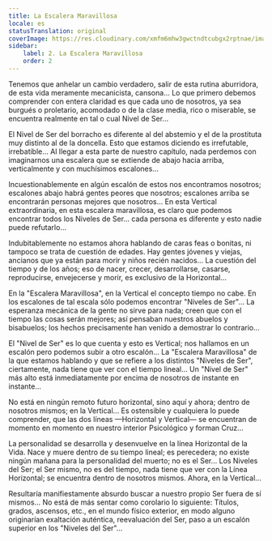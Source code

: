 ```yaml
---
title: La Escalera Maravillosa
locale: es
statusTranslation: original
coverImage: https://res.cloudinary.com/xmfm6mhw3gwctndtcubgx2rptnae/image/upload/v1740468922/small_cover_tratado_de_psicologia_revolucionaria_a4c0dca4e0.webp
sidebar:
    label: 2. La Escalera Maravillosa
    order: 2
---
```

Tenemos que anhelar un cambio verdadero, salir de esta rutina aburridora, de esta vida meramente mecanicista, cansona... Lo que primero debemos comprender con entera claridad es que cada uno de nosotros, ya sea burgués o proletario, acomodado o de la clase media, rico o miserable, se encuentra realmente en tal o cual Nivel de Ser...

El Nivel de Ser del borracho es diferente al del abstemio y el de la prostituta muy distinto al de la doncella. Esto que estamos diciendo es irrefutable, irrebatible... Al llegar a esta parte de nuestro capítulo, nada perdemos con imaginarnos una escalera que se extiende de abajo hacia arriba, verticalmente y con muchísimos escalones...

Incuestionablemente en algún escalón de estos nos encontramos nosotros; escalones abajo habrá gentes peores que nosotros; escalones arriba se encontrarán personas mejores que nosotros... En esta Vertical extraordinaria, en esta escalera maravillosa, es claro que podemos encontrar todos los Niveles de Ser... cada persona es diferente y esto nadie puede refutarlo...

Indubitablemente no estamos ahora hablando de caras feas o bonitas, ni tampoco se trata de cuestión de edades. Hay gentes jóvenes y viejas, ancianos que ya están para morir y niños recién nacidos... La cuestión del tiempo y de los años; eso de nacer, crecer, desarrollarse, casarse, reproducirse, envejecerse y morir, es exclusivo de la Horizontal...

En la "Escalera Maravillosa", en la Vertical el concepto tiempo no cabe. En los escalones de tal escala sólo podemos encontrar "Niveles de Ser"... La esperanza mecánica de la gente no sirve para nada; creen que con el tiempo las cosas serán mejores; así pensaban nuestros abuelos y bisabuelos; los hechos precisamente han venido a demostrar lo contrario...

El "Nivel de Ser" es lo que cuenta y esto es Vertical; nos hallamos en un escalón pero podemos subir a otro escalón... La "Escalera Maravillosa" de la que estamos hablando y que se refiere a los distintos "Niveles de Ser", ciertamente, nada tiene que ver con el tiempo lineal... Un "Nivel de Ser" más alto está inmediatamente por encima de nosotros de instante en instante...

No está en ningún remoto futuro horizontal, sino aquí y ahora; dentro de nosotros mismos; en la Vertical... Es ostensible y cualquiera lo puede comprender, que las dos líneas —Horizontal y Vertical— se encuentran de momento en momento en nuestro interior Psicológico y forman Cruz...

La personalidad se desarrolla y desenvuelve en la línea Horizontal de la Vida. Nace y muere dentro de su tiempo lineal; es perecedera; no existe ningún mañana para la personalidad del muerto; no es el Ser... Los Niveles del Ser; el Ser mismo, no es del tiempo, nada tiene que ver con la Línea Horizontal; se encuentra dentro de nosotros mismos. Ahora, en la Vertical...

Resultaría manifiestamente absurdo buscar a nuestro propio Ser fuera de sí mismos... No está de más sentar como corolario lo siguiente: Títulos, grados, ascensos, etc., en el mundo físico exterior, en modo alguno originarían exaltación auténtica, reevaluación del Ser, paso a un escalón superior en los "Niveles del Ser"...
